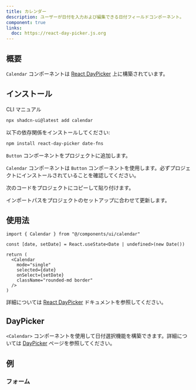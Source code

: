 ```yaml
---
title: カレンダー
description: ユーザーが日付を入力および編集できる日付フィールドコンポーネント。
component: true
links:
  doc: https://react-day-picker.js.org
---
```


<ComponentPreview name="calendar-demo" />

## 概要

`Calendar` コンポーネントは [React DayPicker](https://react-day-picker.js.org) 上に構築されています。

## インストール

<Tabs defaultValue="cli">

<TabsList>
  <TabsTrigger value="cli">CLI</TabsTrigger>
  <TabsTrigger value="manual">マニュアル</TabsTrigger>
</TabsList>
<TabsContent value="cli">

```bash
npx shadcn-ui@latest add calendar
```

</TabsContent>

<TabsContent value="manual">

<Steps>

<Step>以下の依存関係をインストールしてください:</Step>

```bash
npm install react-day-picker date-fns
```

<Step>`Button` コンポーネントをプロジェクトに追加します。</Step>

`Calendar` コンポーネントは `Button` コンポーネントを使用します。必ずプロジェクトにインストールされていることを確認してください。

<Step>次のコードをプロジェクトにコピーして貼り付けます。</Step>

<ComponentSource name="calendar" />

<Step>インポートパスをプロジェクトのセットアップに合わせて更新します。</Step>

</Steps>

</TabsContent>

</Tabs>

## 使用法

```tsx
import { Calendar } from "@/components/ui/calendar"
```

```tsx
const [date, setDate] = React.useState<Date | undefined>(new Date())

return (
  <Calendar
    mode="single"
    selected={date}
    onSelect={setDate}
    className="rounded-md border"
  />
)
```

詳細については [React DayPicker](https://react-day-picker.js.org) ドキュメントを参照してください。

## DayPicker

`<Calendar>` コンポーネントを使用して日付選択機能を構築できます。詳細については [DayPicker](/docs/components/date-picker) ページを参照してください。

## 例

### フォーム

<ComponentPreview name="calendar-form" />